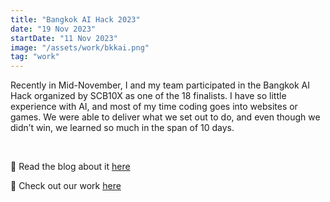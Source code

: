 ```yaml
---
title: "Bangkok AI Hack 2023"
date: "19 Nov 2023"
startDate: "11 Nov 2023"
image: "/assets/work/bkkai.png"
tag: "work"
---
```


Recently in Mid-November, I and my team participated in the Bangkok AI Hack organized by SCB10X as one of the 18 finalists. I have so little experience with AI, and most of my time coding goes into websites or games. We were able to deliver what we set out to do, and even though we didn’t win, we learned so much in the span of 10 days.

&nbsp;

📌 Read the blog about it [here](https://medium.com/@pichy_kh/ai-hackathon-from-the-view-of-a-web-developer-61df352042ad)

📌 Check out our work [here](https://github.com/QuadieZ/bkkaihack-yup)
